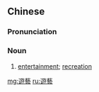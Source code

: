 {{also|游艺}}
==Chinese==
{{zh-forms|s=游艺}}

===Pronunciation===
{{zh-pron
|m=yóuyì
|c=jau4 ngai6
|mn=qz,tw,xm,zz:iû-gē
|cat=n
}}

===Noun===
{{zh-noun}}

# [[entertainment]]; [[recreation]]

[[mg:遊藝]]
[[ru:遊藝]]